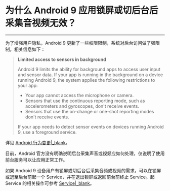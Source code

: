 # 为什么 Android 9 应用锁屏或切后台后采集音视频无效？

---

为了增强用户隐私，Android 9 更新了一些权限限制，系统对后台访问做了强限制，相关信息如下：

> **Limited access to sensors in background**
>
> Android 9 limits the ability for background apps to access user input and sensor data. If your app is running in the background on a device running Android 9, the system applies the following restrictions to your app:
> - Your app cannot access the microphone or camera.
> - Sensors that use the continuous reporting mode, such as accelerometers and gyroscopes, don't receive events.
> - Sensors that use the on-change or one-shot reporting modes don't receive events.
>
> If your app needs to detect sensor events on devices running Android 9, use a foreground service.

详见 [Android 行为变更\|_blank](https://developer.android.com/about/versions/pie/android-9.0-changes-all#privacy-changes-all)。


目前，Android 官方没有明确说明后台采集声音或视频应如何处理，仅说明了使用前台服务可以让应用正常工作。

如果 Android 9 设备用户有锁屏或切后台后采集音频或视频的需求，可以在锁屏或退至后台前起一个 Service，并在退出锁屏或返回前台前终止 Service。起 Service 的相关操作可参考 [Service\|_blank](https://developer.android.com/reference/android/app/Service)。
